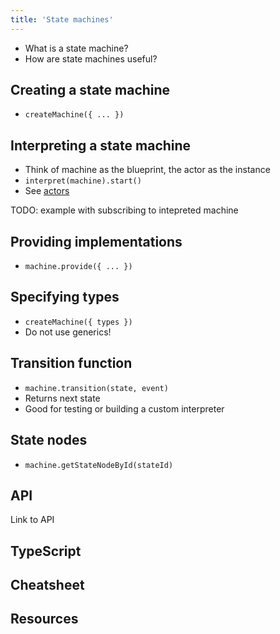 ```yaml
---
title: 'State machines'
---
```


- What is a state machine?
- How are state machines useful?

## Creating a state machine

- `createMachine({ ... })`

## Interpreting a state machine

- Think of machine as the blueprint, the actor as the instance
- `interpret(machine).start()`
- See [actors](#)

TODO: example with subscribing to intepreted machine

## Providing implementations

- `machine.provide({ ... })`

## Specifying types

- `createMachine({ types })`
- Do not use generics!

## Transition function

- `machine.transition(state, event)`
- Returns next state
- Good for testing or building a custom interpreter

## State nodes

- `machine.getStateNodeById(stateId)`

## API

Link to API

## TypeScript

## Cheatsheet

## Resources
